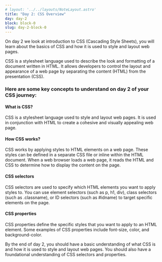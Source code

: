 ```yaml
---
# layout: '../../layouts/NoteLayout.astro'
title: "Day 2: CSS Overview"
day: day-2
block: block-0
slug: day-2-block-0
---
```


On day 2 we look at introduction to CSS (Cascading Style Sheets), you will learn about the basics of CSS and how it is used to style and layout web pages.

CSS is a stylesheet language used to describe the look and formatting of a document written in HTML. It allows developers to control the layout and appearance of a web page by separating the content (HTML) from the presentation (CSS).

### Here are some key concepts to understand on day 2 of your CSS journey:

#### What is CSS?

CSS is a stylesheet language used to style and layout web pages. It is used in conjunction with HTML to create a cohesive and visually appealing web page.

#### How CSS works?
 
CSS works by applying styles to HTML elements on a web page. These styles can be defined in a separate CSS file or inline within the HTML document. When a web browser loads a web page, it reads the HTML and CSS to determine how to display the content on the page.

#### CSS selectors

 CSS selectors are used to specify which HTML elements you want to apply styles to. You can use element selectors (such as p, h1, div), class selectors (such as .classname), or ID selectors (such as #idname) to target specific elements on the page.

#### CSS properties

 CSS properties define the specific styles that you want to apply to an HTML element. Some examples of CSS properties include font-size, color, and background-color.

By the end of day 2, you should have a basic understanding of what CSS is and how it is used to style and layout web pages. You should also have a foundational understanding of CSS selectors and properties.

